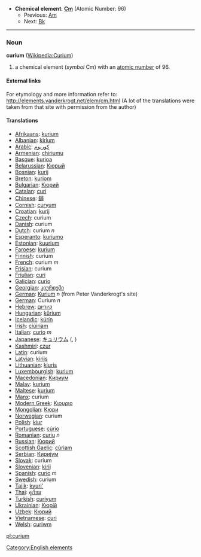 *'''Chemical element''': '''[[Cm]]''' (Atomic Number: 96)
**Previous: [[Americium|Am]]
**Next: [[Berkelium|Bk]]
----
=== Noun ===
'''curium''' ([[en:Curium|Wikipedia:Curium]])

# a chemical element (''symbol'' Cm) with an [[atomic number]] of 96.

====External links====
For etymology and more information refer to:
http://elements.vanderkrogt.net/elem/cm.html
(A lot of the translations were taken from that site with permission from the author)

==== Translations ====
*[[Afrikaans]]: [[kurium]]
*[[Albanian]]: [[kirium]]
*[[Arabic]]: [[كوريوم]]
*[[Armenian]]: [[chiriumu]]
*[[Basque]]: [[kurioa]]
*[[Belarussian]]: [[Кюрый]]
*[[Bosnian]]: [[kurij]]
*[[Breton]]: [[kuriom]]
*[[Bulgarian]]: [[Кюрий]]
*[[Catalan]]: [[curi]]
*[[Chinese]]: [[鋦]]
*[[Cornish]]: [[curyum]]
*[[Croatian]]: [[kurij]]
*[[Czech]]: curium
*[[Danish]]: curium
*[[Dutch]]: curium ''n''
*[[Esperanto]]: [[kuriumo]]
*[[Estonian]]: [[kuurium]]
*[[Faroese]]: [[kurium]]
*[[Finnish]]: curium
*[[French]]: curium ''m''
*[[Frisian]]: curium
*[[Friulian]]: [[curi]]
*[[Galician]]: [[curio]]
*[[Georgian]]: [[კიურიუმი]]
*[[German]]: [[Kurium]] ''n'' (from Peter Vanderkrogt's site)
*[[German]]: Curium ''n''
*[[Hebrew]]: [[קיוריום]]
*[[Hungarian]]: [[kűrium]]
*[[Icelandic]]: [[kúrín]]
*[[Irish]]: [[ciúiriam]]
*[[Italian]]: [[curio]] ''m''
*[[Japanese]]: [[キュリウム]] ([[]], )
*[[Kashmiri]]: [[czur]]
*[[Latin]]: curium
*[[Latvian]]: [[kirijs]]
*[[Lithuanian]]: [[kiuris]]
*[[Luxembourgish]]: [[kurium]]
*[[Macedonian]]: [[Кириум]]
*[[Malay]]: [[kurium]]
*[[Maltese]]: [[kurjum]]
*[[Manx]]: curium
*[[Modern Greek]]: [[Κιουριο]] '' ''
*[[Mongolian]]: [[Кюри]]
*[[Norwegian]]: curium
*[[Polish]]: [[kiur]] '' ''
*[[Portuguese]]: [[cúrio]]
*[[Romanian]]: [[curiu]] ''n''
*[[Russian]]: [[Кюрий]] '' ''
*[[Scottish Gaelic]]: [[cùriam]]
*[[Serbian]]: [[Кириjум]]
*[[Slovak]]: curium
*[[Slovenian]]: [[kirij]]
*[[Spanish]]: [[curio]] ''m''
*[[Swedish]]: curium
*[[Tajik]]: [[kyuri']]
*[[Thai]]: [[คูเรียม]]
*[[Turkish]]: [[curiyum]]
*[[Ukrainian]]: [[Кюрiй]]
*[[Uzbek]]: [[Кюрий]]
*[[Vietnamese]]: [[curi]]
*[[Welsh]]: [[curiwm]]

[[Category:English elements]]
[[pl:curium]]